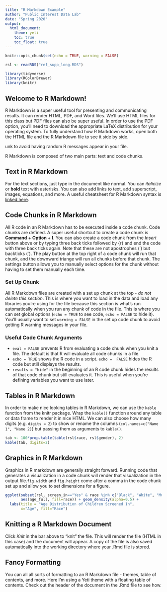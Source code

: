 ```yaml
---
title: "R Markdown Example"
author: "Public Interest Data Lab"
date: "Spring 2020"
output: 
  html_document:
    theme: yeti
    toc: true
    toc_float: true
---
```


```r
knitr::opts_chunk$set(echo = TRUE, warning = FALSE)

rsl <- readRDS("ref_supp_long.RDS")

library(tidyverse)
library(RColorBrewer)
library(knitr)
```

## Welcome to R Markdown! 

R Markdown is a super useful tool for presenting and communicating results. It can render HTML, PDF, and Word files. We'll use HTML files for this class but PDF files can also be super useful. In order to use the PDF option, you'll need to download the appropriate LaTeX distribution for your operating system. To fully understand how R Markdown works, open both the HTML file and the R Markdown file to see it side by side. 

unk to avoid having random R messages appear in your file. 

R Markdown is composed of two main parts: text and code chunks. 

## Text in R Markdown

For the text sections, just type in the document like normal. You can *italicize* or **bold** text with asterisks. You can also add links to text, add superscript, images, equations, and more. A useful cheatsheet for R Markdown syntax is [linked here](https://rstudio.com/wp-content/uploads/2015/02/rmarkdown-cheatsheet.pdf).

## Code Chunks in R Markdown

All R code in an R Markdown has to be executed inside a code chunk. Code chunks are defined. A super useful shortcut to create a code chunk is **Command** + **Option** + **I**. You can also create a code chunk from the *Insert* button above or by typing three back ticks followed by \{r\} and end the code with three back ticks again. Note that these are not apostrophes (') but backticks (`). The play button at the top right of a code chunk will run that chunk, and the downward triange will run all chunks before that chunk. The settings button allows you to manually select options for the chunk without having to set them manually each time. 

### Set Up Chunk 

All R Markdown files are created with a set up chunk at the top - *do not delete this section*. This is where you want to load in the data and load any libraries you're using for the file because this section is what's run automatically when you run any chunk of code in the file. This is where you can set global options (`echo = TRUE` to see code, `echo = FALSE` to hide it). You'll usually want to set `warning = FALSE` in the set up code chunk to avoid getting R warning messages in your file. 

### Useful Code Chunk Arguments
  * `eval = FALSE` prevents R from evaluating a code chunk when you knit a file. The default is that R will evaluate all code chunks in a file. 
  * `echo = TRUE` shows the R code in a script. `echo =  FALSE` hides the R code but still displays the results. 
  * `results = "hide"` in the beginning of an R code chunk hides the results of that code chunk but still evaluates it. This is useful when you're defining variables you want to use later. 
  

## Tables in R Markdown

In order to make nice looking tables in R Markdown, we can use the `kable` function from the knitr package. Wrap the `kable()` function around any table or data frame to render it in nice HTML. We can also choose how many digits (e.g. `digits = 2`) to show or rename the columns (`col.names=c("Name 1", "Name 2)`) but passing them as arguments to `kable()`. 

```r
tab <- 100*prop.table(table(rsl$race, rsl$gender), 2)
kable(tab, digits=2)
```

## Graphics in R Markdown

Graphics in R markdown are generally straight forward. Running code that generates a visualization in a code chunk will render that visualization in the output file.`fig.width` and `fig.height` come after a comma in the code chunk set up and allow you to set dimensions for a figure. 

```r
ggplot(subset(rsl, screen_in=="Yes" & race %in% c("Black", "White", "MultiRace")), 
       aes(age_full, fill=race)) + geom_density(alpha=0.5) + 
  labs(title = "Age Distribution of Children Screened In", 
       x="Age", fill="Race")
```

## Knitting a R Markdown Document

Click *Knit* in the bar above to "knit" the file. This will render the file (HTML in this case) and the document will appear. A copy of the file is also saved automatically into the working directory where your .Rmd file is stored. 


## Fancy Formatting

You can all all sorts of formatting to an R Markdown file - themes, table of contents, and more. Here I'm using a Yeti theme with a floating table of contents. Check out the header of the document in the .Rmd file to see how. 
